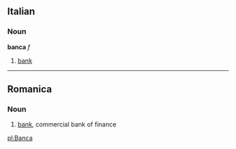 ==Italian==
===Noun===
'''banca''' ''f''

# [[bank]]

----

== Romanica==
=== Noun ===
# [[bank]], commercial bank of finance

[[pl:Banca]]
